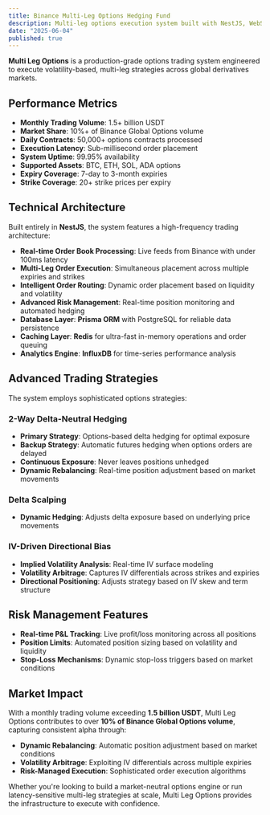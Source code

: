 ```yaml
---
title: Binance Multi-Leg Options Hedging Fund
description: Multi-leg options execution system built with NestJS, WebSocket, Redis, Prisma ORM, and InfluxDB, powering over 10% of Binance Options volume with 1.5+ billion USDT monthly volume. It delivers precision market execution and delta-neutral hedging at scale, processing 50,000+ contracts daily across BTC, ETH with sub-millisecond latency and advanced risk management. Features comprehensive monitoring dashboards for strategy performance and regulatory compliance reporting.
date: "2025-06-04"
published: true
---
```


**Multi Leg Options** is a production-grade options trading system engineered to execute volatility-based, multi-leg strategies across global derivatives markets. 

## Performance Metrics

- **Monthly Trading Volume**: 1.5+ billion USDT
- **Market Share**: 10%+ of Binance Global Options volume
- **Daily Contracts**: 50,000+ options contracts processed
- **Execution Latency**: Sub-millisecond order placement
- **System Uptime**: 99.95% availability
- **Supported Assets**: BTC, ETH, SOL, ADA options
- **Expiry Coverage**: 7-day to 3-month expiries
- **Strike Coverage**: 20+ strike prices per expiry

## Technical Architecture

Built entirely in **NestJS**, the system features a high-frequency trading architecture:

- **Real-time Order Book Processing**: Live feeds from Binance with under 100ms latency
- **Multi-Leg Order Execution**: Simultaneous placement across multiple expiries and strikes
- **Intelligent Order Routing**: Dynamic order placement based on liquidity and volatility
- **Advanced Risk Management**: Real-time position monitoring and automated hedging
- **Database Layer**: **Prisma ORM** with PostgreSQL for reliable data persistence
- **Caching Layer**: **Redis** for ultra-fast in-memory operations and order queuing
- **Analytics Engine**: **InfluxDB** for time-series performance analysis

## Advanced Trading Strategies

The system employs sophisticated options strategies:

### **2-Way Delta-Neutral Hedging**
- **Primary Strategy**: Options-based delta hedging for optimal exposure
- **Backup Strategy**: Automatic futures hedging when options orders are delayed
- **Continuous Exposure**: Never leaves positions unhedged
- **Dynamic Rebalancing**: Real-time position adjustment based on market movements

### **Delta Scalping**
- **Dynamic Hedging**: Adjusts delta exposure based on underlying price movements


### **IV-Driven Directional Bias**
- **Implied Volatility Analysis**: Real-time IV surface modeling
- **Volatility Arbitrage**: Captures IV differentials across strikes and expiries
- **Directional Positioning**: Adjusts strategy based on IV skew and term structure

## Risk Management Features

- **Real-time P&L Tracking**: Live profit/loss monitoring across all positions
- **Position Limits**: Automated position sizing based on volatility and liquidity
- **Stop-Loss Mechanisms**: Dynamic stop-loss triggers based on market conditions

## Market Impact

With a monthly trading volume exceeding **1.5 billion USDT**, Multi Leg Options contributes to over **10% of Binance Global Options volume**, capturing consistent alpha through:

- **Dynamic Rebalancing**: Automatic position adjustment based on market conditions
- **Volatility Arbitrage**: Exploiting IV differentials across multiple expiries
- **Risk-Managed Execution**: Sophisticated order execution algorithms

Whether you're looking to build a market-neutral options engine or run latency-sensitive multi-leg strategies at scale, Multi Leg Options provides the infrastructure to execute with confidence.
